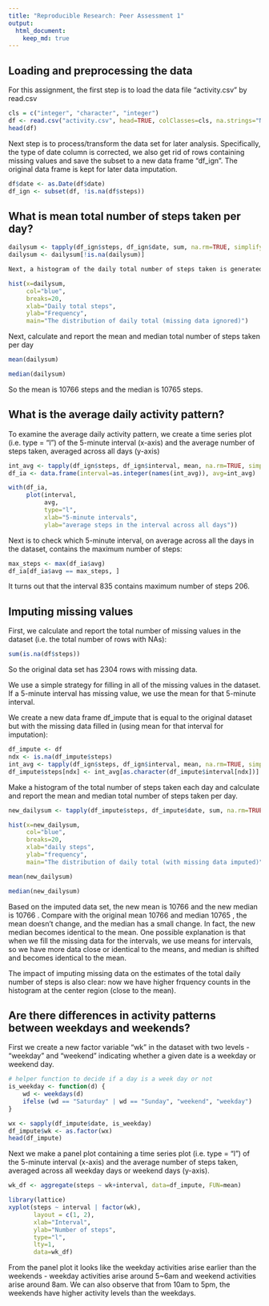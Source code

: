 ```yaml
---
title: "Reproducible Research: Peer Assessment 1"
output: 
  html_document:
    keep_md: true
---
```



## Loading and preprocessing the data

For this assignment, the first step is to load the data file “activity.csv” by read.csv


```r
cls = c("integer", "character", "integer")
df <- read.csv("activity.csv", head=TRUE, colClasses=cls, na.strings="NA")
head(df)
```
Next step is to process/transform the data set for later analysis. Specifically, the type of date column is corrected, we also get rid of rows containing missing values and save the subset to a new data frame “df_ign”. The original data frame is kept for later data imputation. 

```r
df$date <- as.Date(df$date)
df_ign <- subset(df, !is.na(df$steps))
```


## What is mean total number of steps taken per day?

```r
dailysum <- tapply(df_ign$steps, df_ign$date, sum, na.rm=TRUE, simplify=T)
dailysum <- dailysum[!is.na(dailysum)]

Next, a histogram of the daily total number of steps taken is generated, showing the distribution of these totals.

hist(x=dailysum,
     col="blue",
     breaks=20,
     xlab="Daily total steps",
     ylab="Frequency",
     main="The distribution of daily total (missing data ignored)")
```

Next, calculate and report the mean and median total number of steps taken per day

```r
mean(dailysum)

```
```r
median(dailysum)

```
So the mean is 10766 steps and the median is 10765 steps.


## What is the average daily activity pattern?

To examine the average daily activity pattern, we create a time series plot (i.e. type = “l”) of the 5-minute interval (x-axis) and the average number of steps taken, averaged across all days (y-axis)

```r
int_avg <- tapply(df_ign$steps, df_ign$interval, mean, na.rm=TRUE, simplify=T)
df_ia <- data.frame(interval=as.integer(names(int_avg)), avg=int_avg)

with(df_ia,
     plot(interval,
          avg,
          type="l",
          xlab="5-minute intervals",
          ylab="average steps in the interval across all days"))
```

Next is to check which 5-minute interval, on average across all the days in the dataset, contains the maximum number of steps:
```r
max_steps <- max(df_ia$avg)
df_ia[df_ia$avg == max_steps, ]

```
It turns out that the interval 835 contains maximum number of steps 206.


## Imputing missing values

First, we calculate and report the total number of missing values in the dataset (i.e. the total number of rows with NAs):


```r
sum(is.na(df$steps))

```

So the original data set has 2304 rows with missing data.

We use a simple strategy for filling in all of the missing values in the dataset. If a 5-minute interval has missing value, we use the mean for that 5-minute interval.

We create a new data frame df_impute that is equal to the original dataset but with the missing data filled in (using mean for that interval for imputation):

```r
df_impute <- df
ndx <- is.na(df_impute$steps)
int_avg <- tapply(df_ign$steps, df_ign$interval, mean, na.rm=TRUE, simplify=T)
df_impute$steps[ndx] <- int_avg[as.character(df_impute$interval[ndx])]

```
Make a histogram of the total number of steps taken each day and calculate and report the mean and median total number of steps taken per day.

```r
new_dailysum <- tapply(df_impute$steps, df_impute$date, sum, na.rm=TRUE, simplify=T)

hist(x=new_dailysum,
     col="blue",
     breaks=20,
     xlab="daily steps",
     ylab="frequency",
     main="The distribution of daily total (with missing data imputed)")
```
```r
mean(new_dailysum)
```

```r
median(new_dailysum)
```

Based on the imputed data set, the new mean is 10766 and the new median is 10766 . Compare with the original mean 10766 and median 10765 , the mean doesn't change, and the median has a small change. In fact, the new median becomes identical to the mean. One possible explanation is that when we fill the missing data for the intervals, we use means for intervals, so we have more data close or identical to the means, and median is shifted and becomes identical to the mean.

The impact of imputing missing data on the estimates of the total daily number of steps is also clear: now we have higher frquency counts in the histogram at the center region (close to the mean).

## Are there differences in activity patterns between weekdays and weekends?


First we create a new factor variable “wk” in the dataset with two levels - “weekday” and “weekend” indicating whether a given date is a weekday or weekend day.


```r
# helper function to decide if a day is a week day or not
is_weekday <- function(d) {
    wd <- weekdays(d)
    ifelse (wd == "Saturday" | wd == "Sunday", "weekend", "weekday")
}

wx <- sapply(df_impute$date, is_weekday)
df_impute$wk <- as.factor(wx)
head(df_impute)
```

Next we make a panel plot containing a time series plot (i.e. type = “l”) of the 5-minute interval (x-axis) and the average number of steps taken, averaged across all weekday days or weekend days (y-axis).

```r
wk_df <- aggregate(steps ~ wk+interval, data=df_impute, FUN=mean)

library(lattice)
xyplot(steps ~ interval | factor(wk),
       layout = c(1, 2),
       xlab="Interval",
       ylab="Number of steps",
       type="l",
       lty=1,
       data=wk_df)
```

From the panel plot it looks like the weekday activities arise earlier than the weekends - weekday activities arise around 5~6am and weekend activities arise around 8am. We can also observe that from 10am to 5pm, the weekends have higher activity levels than the weekdays.
